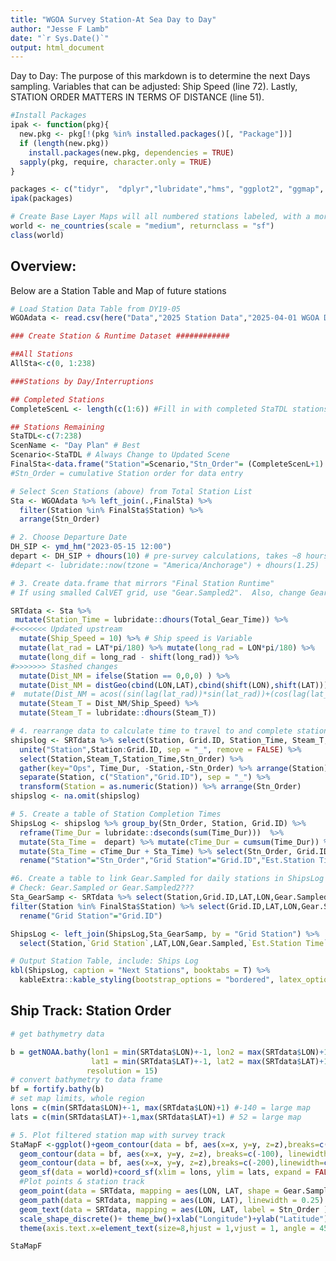 ```yaml
---
title: "WGOA Survey Station-At Sea Day to Day"
author: "Jesse F Lamb"
date: "`r Sys.Date()`"
output: html_document
---
```

Day to Day: The purpose of this markdown is to determine the next Days sampling. Variables that can be adjusted: Ship Speed (line 72).  Lastly, STATION ORDER MATTERS IN TERMS OF DISTANCE (line 51).  

```r

#Install Packages
ipak <- function(pkg){
  new.pkg <- pkg[!(pkg %in% installed.packages()[, "Package"])]
  if (length(new.pkg)) 
    install.packages(new.pkg, dependencies = TRUE)
  sapply(pkg, require, character.only = TRUE)
}

packages <- c("tidyr",  "dplyr","lubridate","hms", "ggplot2", "ggmap", "lattice", "stringr", "data.table","tibble","readxl", "sf","maps", "mapdata", "mapplots", "mapview", "marmap", "Cairo", "ncdf4","oce", "here","reshape2", "viridis", "export", "rnaturalearth", "kableExtra","rnaturalearthdata", "forcats","sf", "geosphere")
ipak(packages)

# Create Base Layer Maps will all numbered stations labeled, with a more focused region (not whole WGOA)
world <- ne_countries(scale = "medium", returnclass = "sf")
class(world)

```

## Overview:

Below are a Station Table and Map of future stations

```r
# Load Station Data Table from DY19-05
WGOAdata <- read.csv(here("Data","2025 Station Data","2025-04-01 WGOA DY25-05 GearTime & WPZ.csv"))

### Create Station & Runtime Dataset ############

##All Stations
AllSta<-c(0, 1:238)

###Stations by Day/Interruptions

## Completed Stations
CompleteScenL <- length(c(1:6)) #Fill in with completed StaTDL stations

## Stations Remaining
StaTDL<-c(7:238)
ScenName <- "Day Plan" # Best 
Scenario<-StaTDL # Always Change to Updated Scene
FinalSta<-data.frame("Station"=Scenario,"Stn_Order"= (CompleteScenL+1):(CompleteScenL+length(Scenario))) 
#Stn_Order = cumulative Station order for data entry

# Select Scen Stations (above) from Total Station List
Sta <- WGOAdata %>% left_join(.,FinalSta) %>%
  filter(Station %in% FinalSta$Station) %>%  
  arrange(Stn_Order)

# 2. Choose Departure Date
DH_SIP <- ymd_hm("2023-05-15 12:00") 
depart <- DH_SIP + dhours(10) # pre-survey calculations, takes ~8 hours to get to STA 1 from DH
#depart <- lubridate::now(tzone = "America/Anchorage") + dhours(1.25)

# 3. Create data.frame that mirrors "Final Station Runtime"
# If using smalled CalVET grid, use "Gear.Sampled2".  Also, change Gear.Sampled on lines 86-89 & 119-120

SRTdata <- Sta %>% 
 mutate(Station_Time = lubridate::dhours(Total_Gear_Time)) %>% 
#<<<<<<< Updated upstream
  mutate(Ship_Speed = 10) %>% # Ship speed is Variable  
  mutate(lat_rad = LAT*pi/180) %>% mutate(long_rad = LON*pi/180) %>% 
  mutate(long_dif = long_rad - shift(long_rad)) %>% 
#>>>>>>> Stashed changes
  mutate(Dist_NM = ifelse(Station == 0,0,0) ) %>% 
  mutate(Dist_NM = distGeo(cbind(LON,LAT),cbind(shift(LON),shift(LAT)))/(1000*1.852)) %>% # distGEO does what code below does in base
#  mutate(Dist_NM = acos((sin(lag(lat_rad))*sin(lat_rad))+(cos(lag(lat_rad))*cos(lat_rad)*cos(long_dif)))/(pi/180)*60) %>%  
  mutate(Steam_T = Dist_NM/Ship_Speed) %>% 
  mutate(Steam_T = lubridate::dhours(Steam_T))

# 4. rearrange data to calculate time to travel to and complete station operations
shipslog <- SRTdata %>% select(Station, Grid.ID, Station_Time, Steam_T, Stn_Order) %>% # SRTdata will be replaced by filtered stations above
  unite("Station",Station:Grid.ID, sep = "_", remove = FALSE) %>% 
  select(Station,Steam_T,Station_Time,Stn_Order) %>% 
  gather(key="Ops", Time_Dur, -Station,-Stn_Order) %>% arrange(Station) %>% 
  separate(Station, c("Station","Grid.ID"), sep = "_") %>% 
  transform(Station = as.numeric(Station)) %>% arrange(Stn_Order) 
shipslog <- na.omit(shipslog)

# 5. Create a table of Station Completion Times 
ShipsLog <- shipslog %>% group_by(Stn_Order, Station, Grid.ID) %>% 
  reframe(Time_Dur = lubridate::dseconds(sum(Time_Dur)))  %>% 
  mutate(Sta_Time =  depart) %>% mutate(cTime_Dur = cumsum(Time_Dur)) %>%
  mutate(Sta_Time = cTime_Dur + Sta_Time) %>% select(Stn_Order, Grid.ID,Sta_Time) %>% 
  rename("Station"="Stn_Order","Grid Station"="Grid.ID","Est.Station Time"="Sta_Time")

#6. Create a table to link Gear.Sampled for daily stations in ShipsLog to know Operations at each station
# Check: Gear.Sampled or Gear.Sampled2???
Sta_GearSamp <- SRTdata %>% select(Station,Grid.ID,LAT,LON,Gear.Sampled) %>% 
filter(Station %in% FinalSta$Station) %>% select(Grid.ID,LAT,LON,Gear.Sampled) %>% 
  rename("Grid Station"="Grid.ID")

ShipsLog <- left_join(ShipsLog,Sta_GearSamp, by = "Grid Station") %>% 
  select(Station,`Grid Station`,LAT,LON,Gear.Sampled,`Est.Station Time`)

# Output Station Table, include: Ships Log
kbl(ShipsLog, caption = "Next Stations", booktabs = T) %>% 
  kableExtra::kable_styling(bootstrap_options = "bordered", latex_options = c("striped", "HOLD_position"))
```

## Ship Track: Station Order


```r

# get bathymetry data

b = getNOAA.bathy(lon1 = min(SRTdata$LON)+-1, lon2 = max(SRTdata$LON)+1, 
                  lat1 = min(SRTdata$LAT)+-1, lat2 = max(SRTdata$LAT)+1, 
                 resolution = 15)
# convert bathymetry to data frame
bf = fortify.bathy(b)
# set map limits, whole region
lons = c(min(SRTdata$LON)+-1, max(SRTdata$LON)+1) #-140 = large map
lats = c(min(SRTdata$LAT)+-1,max(SRTdata$LAT)+1) # 52 = large map

# 5. Plot filtered station map with survey track
StaMapF <-ggplot()+geom_contour(data = bf, aes(x=x, y=y, z=z),breaks=c(-50),linewidth=c(0.5),colour="light grey")+ # add 50m contour
  geom_contour(data = bf, aes(x=x, y=y, z=z), breaks=c(-100), linewidth=c(0.5), colour="darkgrey")+ # add 100m contour
  geom_contour(data = bf, aes(x=x, y=y, z=z),breaks=c(-200),linewidth=c(0.3), colour="black")+ # add 200m contour
  geom_sf(data = world)+coord_sf(xlim = lons, ylim = lats, expand = FALSE)+ # add coastline
  #Plot points & station track
  geom_point(data = SRTdata, mapping = aes(LON, LAT, shape = Gear.Sampled), size = 1)+ 
  geom_path(data = SRTdata, mapping = aes(LON, LAT), linewidth = 0.25) +  
  geom_text(data = SRTdata, mapping = aes(LON, LAT, label = Stn_Order ), nudge_y = -0.08, size = 2.5)+ 
  scale_shape_discrete()+ theme_bw()+xlab("Longitude")+ylab("Latitude")+ ggtitle(paste(ScenName,length(Scenario),"Stations")) +
  theme(axis.text.x=element_text(size=8,hjust = 1,vjust = 1, angle = 45, color = "black"), axis.text.y = element_text(size=8, color = "black")) 

StaMapF
```


